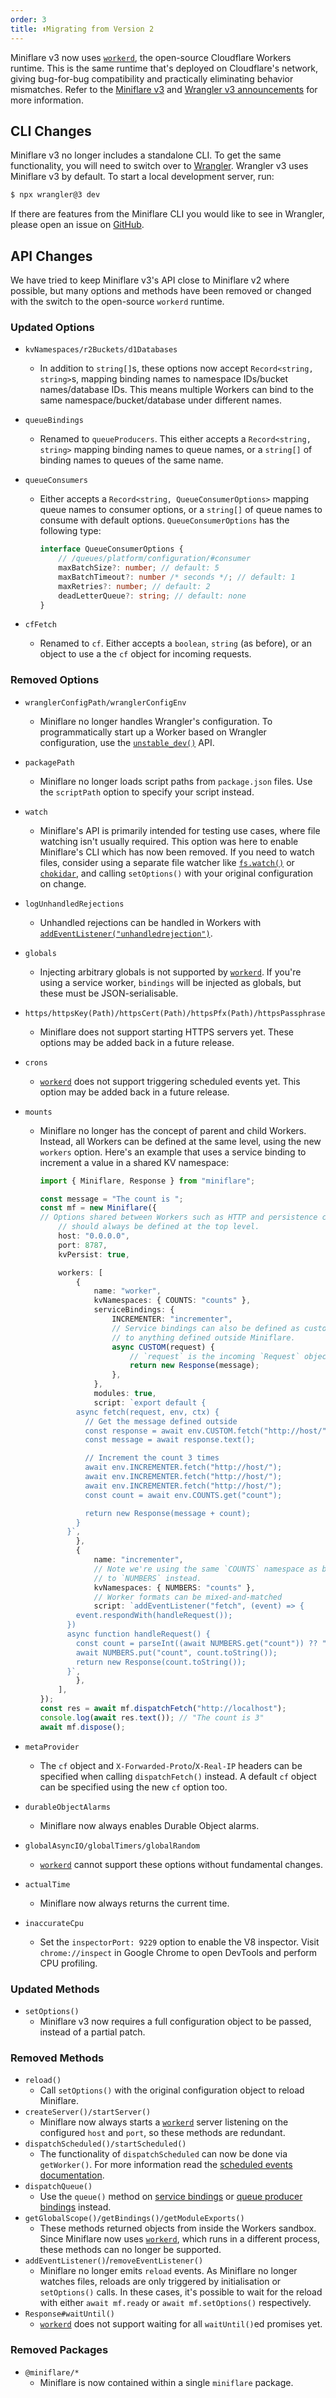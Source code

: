 ```yaml
---
order: 3
title: ⬆️Migrating from Version 2
---
```


Miniflare v3 now uses [`workerd`](https://github.com/cloudflare/workerd), the
open-source Cloudflare Workers runtime. This is the same runtime that's deployed
on Cloudflare's network, giving bug-for-bug compatibility and practically
eliminating behavior mismatches. Refer to the
[Miniflare v3](https://blog.cloudflare.com/miniflare-and-workerd/) and
[Wrangler v3 announcements](https://blog.cloudflare.com/wrangler3/) for more
information.

## CLI Changes

Miniflare v3 no longer includes a standalone CLI. To get the same functionality,
you will need to switch over to
[Wrangler](/workers/wrangler/). Wrangler v3
uses Miniflare v3 by default. To start a local development server, run:

```sh
$ npx wrangler@3 dev
```

If there are features from the Miniflare CLI you would like to see in Wrangler,
please open an issue on
[GitHub](https://github.com/cloudflare/workers-sdk/issues/new/choose).

## API Changes

We have tried to keep Miniflare v3's API close to Miniflare v2 where possible,
but many options and methods have been removed or changed with the switch to the
open-source `workerd` runtime.

### Updated Options

- `kvNamespaces/r2Buckets/d1Databases`
  - In addition to `string[]`s, these options now accept
    `Record<string, string>`s, mapping binding names to namespace IDs/bucket
    names/database IDs. This means multiple Workers can bind to the same
    namespace/bucket/database under different names.
- `queueBindings`
  - Renamed to `queueProducers`. This either accepts a `Record<string, string>`
    mapping binding names to queue names, or a `string[]` of binding names to
    queues of the same name.
- `queueConsumers`

  - Either accepts a `Record<string, QueueConsumerOptions>` mapping queue names
    to consumer options, or a `string[]` of queue names to consume with default
    options. `QueueConsumerOptions` has the following type:

    ```ts
    interface QueueConsumerOptions {
    	// /queues/platform/configuration/#consumer
    	maxBatchSize?: number; // default: 5
    	maxBatchTimeout?: number /* seconds */; // default: 1
    	maxRetries?: number; // default: 2
    	deadLetterQueue?: string; // default: none
    }
    ```

- `cfFetch`
  - Renamed to `cf`. Either accepts a `boolean`, `string` (as before), or an
    object to use a the `cf` object for incoming requests.

### Removed Options

- `wranglerConfigPath/wranglerConfigEnv`
  - Miniflare no longer handles Wrangler's configuration. To programmatically
    start up a Worker based on Wrangler configuration, use the
    [`unstable_dev()`](/workers/wrangler/api/#unstable_dev)
    API.
- `packagePath`
  - Miniflare no longer loads script paths from `package.json` files. Use the
    `scriptPath` option to specify your script instead.
- `watch`
  - Miniflare's API is primarily intended for testing use cases, where file
    watching isn't usually required. This option was here to enable Miniflare's
    CLI which has now been removed. If you need to watch files, consider using a
    separate file watcher like
    [`fs.watch()`](https://nodejs.org/api/fs.html#fswatchfilename-options-listener)
    or [`chokidar`](https://github.com/paulmillr/chokidar), and calling
    `setOptions()` with your original configuration on change.
- `logUnhandledRejections`
  - Unhandled rejections can be handled in Workers with
    [`addEventListener("unhandledrejection")`](https://community.cloudflare.com/t/2021-10-21-workers-runtime-release-notes/318571).
- `globals`
  - Injecting arbitrary globals is not supported by
    [`workerd`](https://github.com/cloudflare/workerd). If you're using a
    service worker, `bindings` will be injected as globals, but these must be
    JSON-serialisable.
- `https/httpsKey(Path)/httpsCert(Path)/httpsPfx(Path)/httpsPassphrase`
  - Miniflare does not support starting HTTPS servers yet. These options may be
    added back in a future release.
- `crons`
  - [`workerd`](https://github.com/cloudflare/workerd) does not support
    triggering scheduled events yet. This option may be added back in a future
    release.
- `mounts`

  - Miniflare no longer has the concept of parent and child Workers. Instead,
    all Workers can be defined at the same level, using the new `workers`
    option. Here's an example that uses a service binding to increment a value
    in a shared KV namespace:

    ```ts
    import { Miniflare, Response } from "miniflare";

    const message = "The count is ";
    const mf = new Miniflare({
    // Options shared between Workers such as HTTP and persistence configuration
    	// should always be defined at the top level.
    	host: "0.0.0.0",
    	port: 8787,
    	kvPersist: true,

    	workers: [
    		{
    			name: "worker",
    			kvNamespaces: { COUNTS: "counts" },
    			serviceBindings: {
    				INCREMENTER: "incrementer",
    				// Service bindings can also be defined as custom functions, with access
    				// to anything defined outside Miniflare.
    				async CUSTOM(request) {
    					// `request` is the incoming `Request` object.
    					return new Response(message);
    				},
    			},
    			modules: true,
    			script: `export default {
            async fetch(request, env, ctx) {
              // Get the message defined outside
              const response = await env.CUSTOM.fetch("http://host/");
              const message = await response.text();
    
              // Increment the count 3 times
              await env.INCREMENTER.fetch("http://host/");
              await env.INCREMENTER.fetch("http://host/");
              await env.INCREMENTER.fetch("http://host/");
              const count = await env.COUNTS.get("count");
    
              return new Response(message + count);
            }
          }`,
    		},
    		{
    			name: "incrementer",
    			// Note we're using the same `COUNTS` namespace as before, but binding it
    			// to `NUMBERS` instead.
    			kvNamespaces: { NUMBERS: "counts" },
    			// Worker formats can be mixed-and-matched
    			script: `addEventListener("fetch", (event) => {
            event.respondWith(handleRequest());
          })
          async function handleRequest() {
            const count = parseInt((await NUMBERS.get("count")) ?? "0") + 1;
            await NUMBERS.put("count", count.toString());
            return new Response(count.toString());
          }`,
    		},
    	],
    });
    const res = await mf.dispatchFetch("http://localhost");
    console.log(await res.text()); // "The count is 3"
    await mf.dispose();
    ```

- `metaProvider`
  - The `cf` object and `X-Forwarded-Proto`/`X-Real-IP` headers can be specified
    when calling `dispatchFetch()` instead. A default `cf` object can be
    specified using the new `cf` option too.
- `durableObjectAlarms`
  - Miniflare now always enables Durable Object alarms.
- `globalAsyncIO/globalTimers/globalRandom`
  - [`workerd`](https://github.com/cloudflare/workerd) cannot support these
    options without fundamental changes.
- `actualTime`
  - Miniflare now always returns the current time.
- `inaccurateCpu`
  - Set the `inspectorPort: 9229` option to enable the V8 inspector. Visit
    `chrome://inspect` in Google Chrome to open DevTools and perform CPU
    profiling.

### Updated Methods

- `setOptions()`
  - Miniflare v3 now requires a full configuration object to be passed, instead
    of a partial patch.

### Removed Methods

- `reload()`
  - Call `setOptions()` with the original configuration object to reload
    Miniflare.
- `createServer()/startServer()`
  - Miniflare now always starts a
    [`workerd`](https://github.com/cloudflare/workerd) server listening on the
    configured `host` and `port`, so these methods are redundant.
- `dispatchScheduled()/startScheduled()`
  - The functionality of `dispatchScheduled` can now be done via `getWorker()`. For more information read the [scheduled events documentation](/core/scheduled#dispatching-events).
- `dispatchQueue()`
  - Use the `queue()` method on
    [service bindings](/workers/platform/bindings/about-service-bindings/)
    or
    [queue producer bindings](/queues/platform/configuration/#producer)
    instead.
- `getGlobalScope()/getBindings()/getModuleExports()`
  - These methods returned objects from inside the Workers sandbox. Since
    Miniflare now uses [`workerd`](https://github.com/cloudflare/workerd), which
    runs in a different process, these methods can no longer be supported.
- `addEventListener()`/`removeEventListener()`
  - Miniflare no longer emits `reload` events. As Miniflare no longer watches
    files, reloads are only triggered by initialisation or `setOptions()` calls.
    In these cases, it's possible to wait for the reload with either
    `await mf.ready` or `await mf.setOptions()` respectively.
- `Response#waitUntil()`
  - [`workerd`](https://github.com/cloudflare/workerd) does not support waiting
    for all `waitUntil()`ed promises yet.

### Removed Packages

- `@miniflare/*`
  - Miniflare is now contained within a single `miniflare` package.
